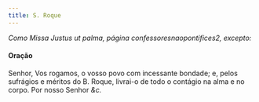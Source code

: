 ```yaml
---
title: S. Roque
---
```


<em>Como Missa Justus ut palma, página confessoresnaopontifices2, excepto:</em>

<h4 class="text-center">Oração</h4>
<div class="container-fluid">
  <div class="row">
    <div class="col-6 dropcaps text-justify"></div>
    <div class="col-6 dropcaps text-justify">
      Senhor, Vos rogamos, o vosso povo com incessante bondade; e, pelos
      sufrágios e méritos do B. Roque, livrai-o de todo o contágio na alma e no
      corpo. Por nosso Senhor <em>&c.</em>
    </div>
</div>
